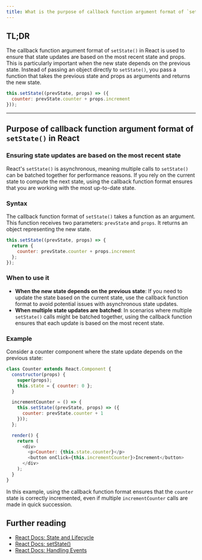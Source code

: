 ```yaml
---
title: What is the purpose of callback function argument format of `setState()` in React and when should it be used?
---
```


## TL;DR

The callback function argument format of `setState()` in React is used to ensure that state updates are based on the most recent state and props. This is particularly important when the new state depends on the previous state. Instead of passing an object directly to `setState()`, you pass a function that takes the previous state and props as arguments and returns the new state.

```javascript
this.setState((prevState, props) => ({
  counter: prevState.counter + props.increment
}));
```

---

## Purpose of callback function argument format of `setState()` in React

### Ensuring state updates are based on the most recent state

React's `setState()` is asynchronous, meaning multiple calls to `setState()` can be batched together for performance reasons. If you rely on the current state to compute the next state, using the callback function format ensures that you are working with the most up-to-date state.

### Syntax

The callback function format of `setState()` takes a function as an argument. This function receives two parameters: `prevState` and `props`. It returns an object representing the new state.

```javascript
this.setState((prevState, props) => {
  return {
    counter: prevState.counter + props.increment
  };
});
```

### When to use it

- **When the new state depends on the previous state**: If you need to update the state based on the current state, use the callback function format to avoid potential issues with asynchronous state updates.
- **When multiple state updates are batched**: In scenarios where multiple `setState()` calls might be batched together, using the callback function ensures that each update is based on the most recent state.

### Example

Consider a counter component where the state update depends on the previous state:

```javascript
class Counter extends React.Component {
  constructor(props) {
    super(props);
    this.state = { counter: 0 };
  }

  incrementCounter = () => {
    this.setState((prevState, props) => ({
      counter: prevState.counter + 1
    }));
  };

  render() {
    return (
      <div>
        <p>Counter: {this.state.counter}</p>
        <button onClick={this.incrementCounter}>Increment</button>
      </div>
    );
  }
}
```

In this example, using the callback function format ensures that the `counter` state is correctly incremented, even if multiple `incrementCounter` calls are made in quick succession.

## Further reading

- [React Docs: State and Lifecycle](https://reactjs.org/docs/state-and-lifecycle.html)
- [React Docs: setState()](https://reactjs.org/docs/react-component.html#setstate)
- [React Docs: Handling Events](https://reactjs.org/docs/handling-events.html)

